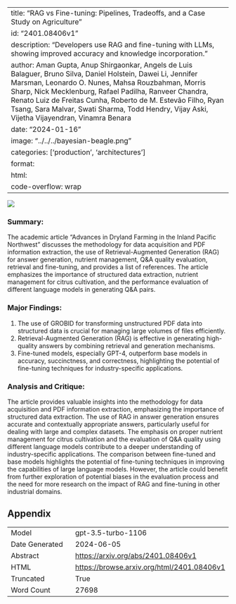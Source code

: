 
---
title: "RAG vs Fine-tuning: Pipelines, Tradeoffs, and a Case Study on Agriculture"
id: "2401.08406v1"
description: "Developers use RAG and fine-tuning with LLMs, showing improved accuracy and knowledge incorporation."
author: Aman Gupta, Anup Shirgaonkar, Angels de Luis Balaguer, Bruno Silva, Daniel Holstein, Dawei Li, Jennifer Marsman, Leonardo O. Nunes, Mahsa Rouzbahman, Morris Sharp, Nick Mecklenburg, Rafael Padilha, Ranveer Chandra, Renato Luiz de Freitas Cunha, Roberto de M. Estevão Filho, Ryan Tsang, Sara Malvar, Swati Sharma, Todd Hendry, Vijay Aski, Vijetha Vijayendran, Vinamra Benara
date: "2024-01-16"
image: "../../../bayesian-beagle.png"
categories: ['production', 'architectures']
format:
  html:
    code-overflow: wrap
---

![](../../../bayesian-beagle.png)

### Summary:

The academic article "Advances in Dryland Farming in the Inland Pacific Northwest" discusses the methodology for data acquisition and PDF information extraction, the use of Retrieval-Augmented Generation (RAG) for answer generation, nutrient management, Q&A quality evaluation, retrieval and fine-tuning, and provides a list of references. The article emphasizes the importance of structured data extraction, nutrient management for citrus cultivation, and the performance evaluation of different language models in generating Q&A pairs.

### Major Findings:
1. The use of GROBID for transforming unstructured PDF data into structured data is crucial for managing large volumes of files efficiently.
2. Retrieval-Augmented Generation (RAG) is effective in generating high-quality answers by combining retrieval and generation mechanisms.
3. Fine-tuned models, especially GPT-4, outperform base models in accuracy, succinctness, and correctness, highlighting the potential of fine-tuning techniques for industry-specific applications.

### Analysis and Critique:
The article provides valuable insights into the methodology for data acquisition and PDF information extraction, emphasizing the importance of structured data extraction. The use of RAG in answer generation ensures accurate and contextually appropriate answers, particularly useful for dealing with large and complex datasets. The emphasis on proper nutrient management for citrus cultivation and the evaluation of Q&A quality using different language models contribute to a deeper understanding of industry-specific applications. The comparison between fine-tuned and base models highlights the potential of fine-tuning techniques in improving the capabilities of large language models. However, the article could benefit from further exploration of potential biases in the evaluation process and the need for more research on the impact of RAG and fine-tuning in other industrial domains.

## Appendix

|          |          |
|----------|----------|
| Model     | gpt-3.5-turbo-1106       |
| Date Generated     | 2024-06-05       |
| Abstract | [https://arxiv.org/abs/2401.08406v1](https://arxiv.org/abs/2401.08406v1)        |
| HTML     | [https://browse.arxiv.org/html/2401.08406v1](https://browse.arxiv.org/html/2401.08406v1)       |
| Truncated       | True       |
| Word Count       | 27698       |